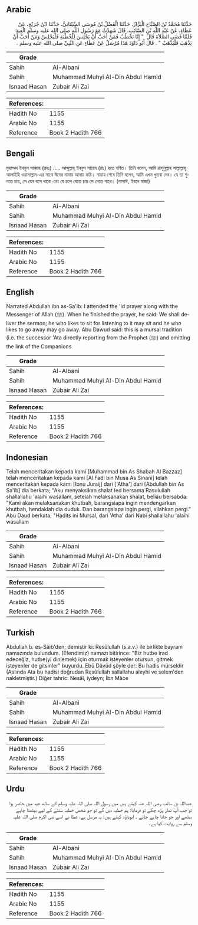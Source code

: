 ## Arabic


<div dir="rtl" lang="ar" style={{fontSize:'larger',backgroundColor:'#f8f9fa',padding:20}}>
حَدَّثَنَا مُحَمَّدُ بْنُ الصَّبَّاحِ الْبَزَّازُ، حَدَّثَنَا الْفَضْلُ بْنُ مُوسَى السِّيْنَانِيُّ، حَدَّثَنَا ابْنُ جُرَيْجٍ، عَنْ عَطَاءٍ، عَنْ عَبْدِ اللَّهِ بْنِ السَّائِبِ، قَالَ شَهِدْتُ مَعَ رَسُولِ اللَّهِ صلى الله عليه وسلم الْعِيدَ فَلَمَّا قَضَى الصَّلاَةَ قَالَ ‏ "‏ إِنَّا نَخْطُبُ فَمَنْ أَحَبَّ أَنْ يَجْلِسَ لِلْخُطْبَةِ فَلْيَجْلِسْ وَمَنْ أَحَبَّ أَنْ يَذْهَبَ فَلْيَذْهَبْ ‏"‏ ‏.‏ قَالَ أَبُو دَاوُدَ هَذَا مُرْسَلٌ عَنْ عَطَاءٍ عَنِ النَّبِيِّ صلى الله عليه وسلم ‏.‏
</div>
<div style={{backgroundColor:'#f8f9fa',padding:20, marginBottom: 10}}><table> <thead> <tr> <th>Grade</th> <th></th> </tr> </thead> <tbody> <tr><td>Sahih</td><td>Al-Albani</td></tr><tr><td>Sahih</td><td>Muhammad Muhyi Al-Din Abdul Hamid</td></tr><tr><td>Isnaad Hasan</td><td>Zubair Ali Zai</td></tr></tbody></table><table> <thead> <tr> <th>References:</th> <th></th> </tr> </thead> <tbody><tr><td>Hadith No</td><td>1155</td></tr><tr><td>Arabic No</td><td>1155</td></tr><tr><td>Reference</td><td>Book 2 Hadith 766</td></tr></tbody></table></div>

## Bengali


<div dir="ltr" lang="bn" style={{fontSize:'larger',backgroundColor:'#f8f9fa',padding:20}}>
মুহাম্মদ ইবনুল সাব্বাহ (রহঃ) ..... আব্দুল্লাহ্‌ ইবনুস সায়েব (রাঃ) হতে বর্ণিত। তিনি বলেন, আমি রাসূলুল্লাহ সাল্লাল্লাহু আলাইহি ওয়াসাল্লাম-এর সাথে ঈদের নামায আদায় করি। নামায শেষে তিনি বলেন, আমি এখন খুতবা দেব। যে তা শুনতে চায়, সে যেন বসে থাকে এবং যে চলে যেতে চায় সে দেতে পারে। (নাসাঈ, ইবনে মাজা)
</div>
<div style={{backgroundColor:'#f8f9fa',padding:20, marginBottom: 10}}><table> <thead> <tr> <th>Grade</th> <th></th> </tr> </thead> <tbody> <tr><td>Sahih</td><td>Al-Albani</td></tr><tr><td>Sahih</td><td>Muhammad Muhyi Al-Din Abdul Hamid</td></tr><tr><td>Isnaad Hasan</td><td>Zubair Ali Zai</td></tr></tbody></table><table> <thead> <tr> <th>References:</th> <th></th> </tr> </thead> <tbody><tr><td>Hadith No</td><td>1155</td></tr><tr><td>Arabic No</td><td>1155</td></tr><tr><td>Reference</td><td>Book 2 Hadith 766</td></tr></tbody></table></div>

## English


<div dir="ltr" lang="en" style={{fontSize:'larger',backgroundColor:'#f8f9fa',padding:20}}>
Narrated Abdullah ibn as-Sa'ib: I attended the 'Id prayer along with the Messenger of Allah (ﷺ). When he finished the prayer, he said: We shall deliver the sermon; he who likes to sit for listening to it may sit and he who likes to go away may go away. Abu Dawud said: this is a mursal tradition (i.e. the successor 'Ata directly reporting from the Prophet (ﷺ) and omitting the link of the Companions
</div>
<div style={{backgroundColor:'#f8f9fa',padding:20, marginBottom: 10}}><table> <thead> <tr> <th>Grade</th> <th></th> </tr> </thead> <tbody> <tr><td>Sahih</td><td>Al-Albani</td></tr><tr><td>Sahih</td><td>Muhammad Muhyi Al-Din Abdul Hamid</td></tr><tr><td>Isnaad Hasan</td><td>Zubair Ali Zai</td></tr></tbody></table><table> <thead> <tr> <th>References:</th> <th></th> </tr> </thead> <tbody><tr><td>Hadith No</td><td>1155</td></tr><tr><td>Arabic No</td><td>1155</td></tr><tr><td>Reference</td><td>Book 2 Hadith 766</td></tr></tbody></table></div>

## Indonesian


<div dir="ltr" lang="id" style={{fontSize:'larger',backgroundColor:'#f8f9fa',padding:20}}>
Telah menceritakan kepada kami [Muhammad bin As Shabah Al Bazzaz] telah menceritakan kepada kami [Al Fadl bin Musa As Sinani] telah menceritakan kepada kami [Ibnu Juraij] dari ['Atha'] dari [Abdullah bin As Sa'ib] dia berkata; "Aku menyaksikan shalat Ied bersama Rasulullah shallallahu 'alaihi wasallam, setelah melaksanakan shalat, beliau bersabda: "Kami akan melaksanakan khutbah, barangsiapa ingin mendengarkan khutbah, hendaklah dia duduk. Dan barangsiapa ingin pergi, silahkan pergi." Abu Daud berkata; "Hadits ini Mursal, dari 'Atha' dari Nabi shallallahu 'alaihi wasallam
</div>
<div style={{backgroundColor:'#f8f9fa',padding:20, marginBottom: 10}}><table> <thead> <tr> <th>Grade</th> <th></th> </tr> </thead> <tbody> <tr><td>Sahih</td><td>Al-Albani</td></tr><tr><td>Sahih</td><td>Muhammad Muhyi Al-Din Abdul Hamid</td></tr><tr><td>Isnaad Hasan</td><td>Zubair Ali Zai</td></tr></tbody></table><table> <thead> <tr> <th>References:</th> <th></th> </tr> </thead> <tbody><tr><td>Hadith No</td><td>1155</td></tr><tr><td>Arabic No</td><td>1155</td></tr><tr><td>Reference</td><td>Book 2 Hadith 766</td></tr></tbody></table></div>

## Turkish


<div dir="ltr" lang="tr" style={{fontSize:'larger',backgroundColor:'#f8f9fa',padding:20}}>
Abdullah b. es-Sâib'den; demiştir ki: Resûlullah (s.a.v.) ile birlikte bayram namazında bulundum. (Efendimiz) namazı bitirince: "Biz hutbe irad edeceğiz, hutbe(yi dinlemek) için oturmak isteyenler otursun, gitmek isteyenler de gitsinler" buyurdu. Ebû Dâvûd şöyle der: Bu hadis mürseldir (Aslında Ata bu hadisi doğrudan Resûlullah sallallahu aleyhi ve selem'den nakletmiştir.) Diğer tahric: Nesâî, iydeyn; İbn Mâce
</div>
<div style={{backgroundColor:'#f8f9fa',padding:20, marginBottom: 10}}><table> <thead> <tr> <th>Grade</th> <th></th> </tr> </thead> <tbody> <tr><td>Sahih</td><td>Al-Albani</td></tr><tr><td>Sahih</td><td>Muhammad Muhyi Al-Din Abdul Hamid</td></tr><tr><td>Isnaad Hasan</td><td>Zubair Ali Zai</td></tr></tbody></table><table> <thead> <tr> <th>References:</th> <th></th> </tr> </thead> <tbody><tr><td>Hadith No</td><td>1155</td></tr><tr><td>Arabic No</td><td>1155</td></tr><tr><td>Reference</td><td>Book 2 Hadith 766</td></tr></tbody></table></div>

## Urdu


<div dir="rtl" lang="ur" style={{fontSize:'larger',backgroundColor:'#f8f9fa',padding:20}}>
عبداللہ بن سائب رضی اللہ عنہ کہتے ہیں میں رسول اللہ صلی اللہ علیہ وسلم کے ساتھ عید میں حاضر ہوا تو جب آپ نماز پڑھ چکے تو فرمایا: ہم خطبہ دیں گے تو جو شخص خطبہ سننے کے لیے بیٹھنا چاہے بیٹھے اور جو جانا چاہے جائے ۔ ابوداؤد کہتے ہیں: یہ مرسل ہے، عطا نے اسے نبی اکرم صلی اللہ علیہ وسلم سے روایت کیا ہے۔
</div>
<div style={{backgroundColor:'#f8f9fa',padding:20, marginBottom: 10}}><table> <thead> <tr> <th>Grade</th> <th></th> </tr> </thead> <tbody> <tr><td>Sahih</td><td>Al-Albani</td></tr><tr><td>Sahih</td><td>Muhammad Muhyi Al-Din Abdul Hamid</td></tr><tr><td>Isnaad Hasan</td><td>Zubair Ali Zai</td></tr></tbody></table><table> <thead> <tr> <th>References:</th> <th></th> </tr> </thead> <tbody><tr><td>Hadith No</td><td>1155</td></tr><tr><td>Arabic No</td><td>1155</td></tr><tr><td>Reference</td><td>Book 2 Hadith 766</td></tr></tbody></table></div>
